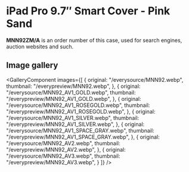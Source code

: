 
# iPad Pro 9.7″ Smart Cover - Pink Sand

<Callout type='info' emoji='👉🏻'>**MNN92ZM/A** is an order number of this case, used for search engines, auction websites and such.</Callout>

## Image gallery

<GalleryComponent
    images={[
      {
        original: "/everysource/MNN92.webp",
        thumbnail: "/everypreview/MNN92.webp",
      },
      {
        original: "/everysource/MNN92_AV1_GOLD.webp",
        thumbnail: "/everypreview/MNN92_AV1_GOLD.webp",
      },
      {
        original: "/everysource/MNN92_AV1_ROSEGOLD.webp",
        thumbnail: "/everypreview/MNN92_AV1_ROSEGOLD.webp",
      },
      {
        original: "/everysource/MNN92_AV1_SILVER.webp",
        thumbnail: "/everypreview/MNN92_AV1_SILVER.webp",
      },
      {
        original: "/everysource/MNN92_AV1_SPACE_GRAY.webp",
        thumbnail: "/everypreview/MNN92_AV1_SPACE_GRAY.webp",
      },
      {
        original: "/everysource/MNN92_AV2.webp",
        thumbnail: "/everypreview/MNN92_AV2.webp",
      },
      {
        original: "/everysource/MNN92_AV3.webp",
        thumbnail: "/everypreview/MNN92_AV3.webp",
      }
    ]}
  />
